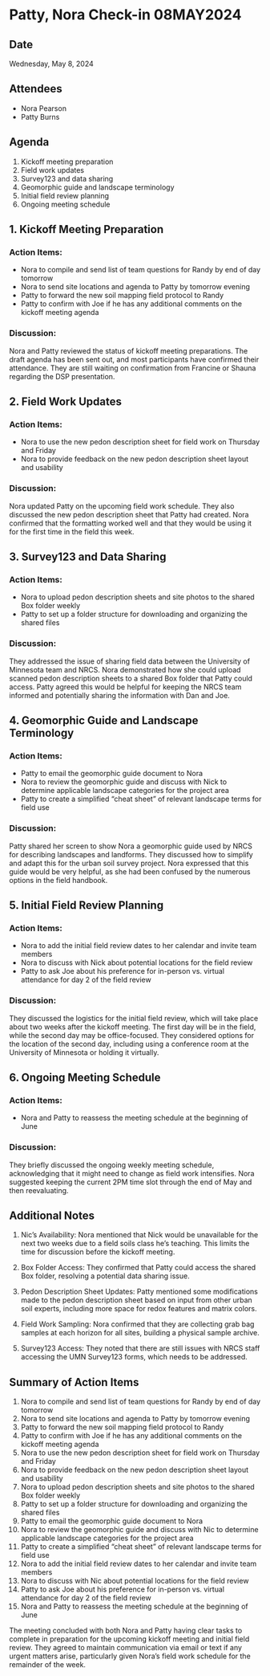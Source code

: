 # Patty, Nora Check-in 08MAY2024

## Date

Wednesday, May 8, 2024

## Attendees
- Nora Pearson
- Patty Burns

## Agenda
1. Kickoff meeting preparation
2. Field work updates
3. Survey123 and data sharing
4. Geomorphic guide and landscape terminology
5. Initial field review planning
6. Ongoing meeting schedule

## 1. Kickoff Meeting Preparation

### Action Items:
- Nora to compile and send list of team questions for Randy by end of day tomorrow
- Nora to send site locations and agenda to Patty by tomorrow evening
- Patty to forward the new soil mapping field protocol to Randy
- Patty to confirm with Joe if he has any additional comments on the kickoff meeting agenda

### Discussion:
Nora and Patty reviewed the status of kickoff meeting preparations. The draft agenda has been sent out, and most participants have confirmed their attendance. They are still waiting on confirmation from Francine or Shauna regarding the DSP presentation.

## 2. Field Work Updates

### Action Items:
- Nora to use the new pedon description sheet for field work on Thursday and Friday
- Nora to provide feedback on the new pedon description sheet layout and usability

### Discussion:
Nora updated Patty on the upcoming field work schedule. They also discussed the new pedon description sheet that Patty had created. Nora confirmed that the formatting worked well and that they would be using it for the first time in the field this week.

## 3. Survey123 and Data Sharing

### Action Items:
- Nora to upload pedon description sheets and site photos to the shared Box folder weekly
- Patty to set up a folder structure for downloading and organizing the shared files

### Discussion:
They addressed the issue of sharing field data between the University of Minnesota team and NRCS. Nora demonstrated how she could upload scanned pedon description sheets to a shared Box folder that Patty could access. Patty agreed this would be helpful for keeping the NRCS team informed and potentially sharing the information with Dan and Joe.

## 4. Geomorphic Guide and Landscape Terminology

### Action Items:
- Patty to email the geomorphic guide document to Nora
- Nora to review the geomorphic guide and discuss with Nick to determine applicable landscape categories for the project area
- Patty to create a simplified "cheat sheet" of relevant landscape terms for field use

### Discussion:
Patty shared her screen to show Nora a geomorphic guide used by NRCS for describing landscapes and landforms. They discussed how to simplify and adapt this for the urban soil survey project. Nora expressed that this guide would be very helpful, as she had been confused by the numerous options in the field handbook.

## 5. Initial Field Review Planning

### Action Items:
- Nora to add the initial field review dates to her calendar and invite team members
- Nora to discuss with Nick about potential locations for the field review
- Patty to ask Joe about his preference for in-person vs. virtual attendance for day 2 of the field review

### Discussion:
They discussed the logistics for the initial field review, which will take place about two weeks after the kickoff meeting. The first day will be in the field, while the second day may be office-focused. They considered options for the location of the second day, including using a conference room at the University of Minnesota or holding it virtually.

## 6. Ongoing Meeting Schedule

### Action Items:
- Nora and Patty to reassess the meeting schedule at the beginning of June

### Discussion:
They briefly discussed the ongoing weekly meeting schedule, acknowledging that it might need to change as field work intensifies. Nora suggested keeping the current 2PM time slot through the end of May and then reevaluating.

## Additional Notes

1. Nic's Availability:
   Nora mentioned that Nick would be unavailable for the next two weeks due to a field soils class he's teaching. This limits the time for discussion before the kickoff meeting.

2. Box Folder Access:
   They confirmed that Patty could access the shared Box folder, resolving a potential data sharing issue.

3. Pedon Description Sheet Updates:
   Patty mentioned some modifications made to the pedon description sheet based on input from other urban soil experts, including more space for redox features and matrix colors.

4. Field Work Sampling:
   Nora confirmed that they are collecting grab bag samples at each horizon for all sites, building a physical sample archive.

5. Survey123 Access:
   They noted that there are still issues with NRCS staff accessing the UMN Survey123 forms, which needs to be addressed.

## Summary of Action Items

1. Nora to compile and send list of team questions for Randy by end of day tomorrow
2. Nora to send site locations and agenda to Patty by tomorrow evening
3. Patty to forward the new soil mapping field protocol to Randy
4. Patty to confirm with Joe if he has any additional comments on the kickoff meeting agenda
5. Nora to use the new pedon description sheet for field work on Thursday and Friday
6. Nora to provide feedback on the new pedon description sheet layout and usability
7. Nora to upload pedon description sheets and site photos to the shared Box folder weekly
8. Patty to set up a folder structure for downloading and organizing the shared files
9. Patty to email the geomorphic guide document to Nora
10. Nora to review the geomorphic guide and discuss with Nic to determine applicable landscape categories for the project area
11. Patty to create a simplified "cheat sheet" of relevant landscape terms for field use
12. Nora to add the initial field review dates to her calendar and invite team members
13. Nora to discuss with Nic about potential locations for the field review
14. Patty to ask Joe about his preference for in-person vs. virtual attendance for day 2 of the field review
15. Nora and Patty to reassess the meeting schedule at the beginning of June

The meeting concluded with both Nora and Patty having clear tasks to complete in preparation for the upcoming kickoff meeting and initial field review. They agreed to maintain communication via email or text if any urgent matters arise, particularly given Nora's field work schedule for the remainder of the week.
